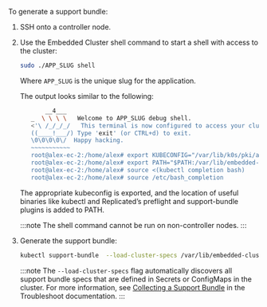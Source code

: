 To generate a support bundle:

1. SSH onto a controller node.

1. Use the Embedded Cluster shell command to start a shell with access to the cluster:

     ```bash
     sudo ./APP_SLUG shell
     ```
     Where `APP_SLUG` is the unique slug for the application.

     The output looks similar to the following:

     ```bash
            __4___
        _  \ \ \ \   Welcome to APP_SLUG debug shell.
        <'\ /_/_/_/   This terminal is now configured to access your cluster.
        ((____!___/) Type 'exit' (or CTRL+d) to exit.
        \0\0\0\0\/  Happy hacking.
        ~~~~~~~~~~~
        root@alex-ec-2:/home/alex# export KUBECONFIG="/var/lib/k0s/pki/admin.conf"
        root@alex-ec-2:/home/alex# export PATH="$PATH:/var/lib/embedded-cluster/bin"
        root@alex-ec-2:/home/alex# source <(kubectl completion bash)
        root@alex-ec-2:/home/alex# source /etc/bash_completion
    ```

    The appropriate kubeconfig is exported, and the location of useful binaries like kubectl and Replicated’s preflight and support-bundle plugins is added to PATH.

    :::note
    The shell command cannot be run on non-controller nodes.
    :::

2. Generate the support bundle:

   ```bash
   kubectl support-bundle  --load-cluster-specs /var/lib/embedded-cluster/support/host-support-bundle.yaml
   ```
   :::note
   The `--load-cluster-specs` flag automatically discovers all support bundle specs that are defined in Secrets or ConfigMaps in the cluster. For more information, see [Collecting a Support Bundle](https://troubleshoot.sh/docs/support-bundle/collecting/) in the Troubleshoot documentation.
   :::